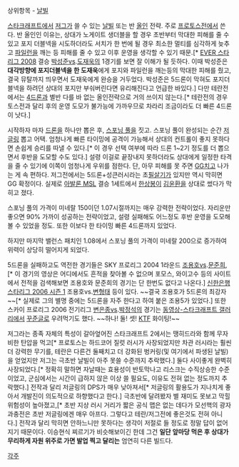 상위항목 - [[날빌]]

[[스타크래프트]]에서 [[저그]]가 쓸 수 있는 [[날빌]] 또는 반 [[올인]] 전략. 주로 [[프로토스]]전에서 쓴다. 반 올인인 이유는, 상대가 노게이트 생더블을 할 경우 초반부터 막대한 피해를 줄 수 있고 포지 더블넥을 시도하더라도 서치가 한 번에 될 경우 최소한 멀티를 심각하게 늦추고 [[수정탑#s-2|파일런]]을 깨는 등 피해를 줄 수 있고 이후 운영을 생각할 수 있기 때문.[*  [[EVER 스타리그 2008]] 결승 [[박성준]]vs.[[도재욱]]의 1경기를 보면 잘 이해가 될 듯하다. 이때 박성준은 '''대각방향에 포지더블넥을 한 도재욱'''에게 포지와 파일런을 깨는등의 막대한 피해를 줬고, 결국 뮤탈까지 띄우면서 도재욱에게 완승을 거두었다. 박성준은 5드론이 막혀도 포지더블넥을 하려던 상대의 포지만 부숴버린다면 유리해진다고 언급한 바있다.] 다만 테란전에서는 [[4드론]]과 별반 다를 바 없는 올인전략으로 거의 쓰이지 않는다.[* 테란전의 경우 토스전과 달리 후의 운영 도모가 불가능에 가까우므로 차라리 조금이라도 더 빠른 4드론이 낫다.]

시작하자 마자 [[일벌레(스타크래프트)|드론]]을 하나만 뽑은 후, [[산란못#s-1.1|스포닝 풀]]을 짓고. 스포닝 풀이 완성되는 순간 [[저글링]] 뽑고 어택. 엄청나게 빠른 타이밍에 공격이 가능해서 상대의 컨트롤이 좋지 못하다면 손쉽게 승리를 따낼 수 있다.[* 이 경우 선택 여부에 따라 드론 1~2기 정도를 더 뽑으면서 후반을 도모할 수도 있다.] 설령 이걸로 끝장내지 못하더라도 상대에게 일정한 타격을 줄 수 있기에 이쪽이 엄청나게 우위를 점한다. 단, 아무 피해를 못 주면 [[GG]]치고 나가는 게 속 편하다. 저그전에서는 5드론+성큰러시라는 초[[필살기]]가 있지만 역시 막히면 GG 확정이다. 실제로 [[아발론 MSL 2009|아발론 MSL]] 결승 1세트에서 [[한상봉]]이 [[김윤환#s-1|김윤환]]을 상대로 썼다가 막히고 졌다.

스포닝 풀의 가격이 미네랄 150이던 1.07시절까지는 매우 강력한 전략이었다. 자리운만 좋으면 90% 가까이 성공하는 전략이었고, 설령 실패해도 어느정도 후반 운영을 도모해 볼 수 있었을 정도. 또한 이보다 한 타이밍 빠른 4드론까지 있었다.

하지만 마지막 밸런스 패치인 1.08에서 스포닝 풀의 가격이 미네랄 200으로 증가하여 위력이 상당히 떨어지게 되었다.

5드론을 실패하고도 역전한 경기들은 SKY 프로리그 2004 1라운드 [[조용호]]vs.[[문준희]],[* 이 경기의 영상은 어디에서도 흔적을 찾아볼 수 없으며 포모스, 와이고수 등의 사이트에서 전적을 검색해보면 조용호와 문준희의 경기는 단 한번도 없다고 나온다.] [[신한은행 스타리그 2006 시즌 1]] 조용호vs.[[변형태]] 등이 있다. ~~결국 조용호가 5드론의 최강자~~[* 실제로 그의 별명 중에는 5드론을 자주 한다고 하여 붙은 조용5가 있었다.] 또한 스카이 프로리그 2006 전기리그 [[변은종]]vs.[[박정석]]의 경기는 [[동영상-스타크래프트 갤러리]]에서 [[꾸준글]]로 우려먹기도 했다. ~~하나! 둘! 셋! [[KT 롤스터|KTF]] 화이팅!~~

저그라는 종족 자체의 특성이 갈아엎어진 스타크래프트 2에서는 땡히드라와 함께 무자비한 탄압을 먹고[* 프로토스는 하드코어 질럿 러시가 사장되었지만 차관 러시라는 훨씬 더 강력한 무기를, 테란은 다른건 둘째치고 더 강화된 벙커링(및 여기에서 파생된 날빌)을 얻었지만 저그는 극초반 날빌이 아주 못쓸 수준까지 추락했다.] 둘다 사이좋게 완벽히 사장되었다.[* 정확히 말하면 자날때는 효용성이 반토막나고 리스크는 수직상승한 수준이었고, 군심에서는 시간이 급하지 않은 이상 쓸 필요도, 이유도 전혀 없는 정도까지 추락했다.] 전작과 달리 저글링의 DPS가 매우 낮아져서[* 저글링의 활용도가 지나치게 좋아서 개발진이 의도적으로 하향했다고 한다.] 극초반에 달려봤자 별 재미도 못보고 막힐 위험성이 높아졌고,[* 초반 지상 러시 거리가 짧은 공식 맵은 없는 데다가 모선핵의 광자 과충전은 초반 저글링에겐 매우 아프다. 그렇다고 테란/저그전에 좋은것도 전혀 아니다.] 전작과 달리 막히면 안하느니만 못하다는 생각이 저절로 들 정도로 정말 답이 없어지기 때문이다. 이승현식 찌르기가 비슷해보이긴 한데 그건 '''일단 앞마당 먹은 후 상대가 무리하게 자원 위주로 가면 발업 찍고 달리는''' 엄연히 다른 빌드다.

[[각주]]
